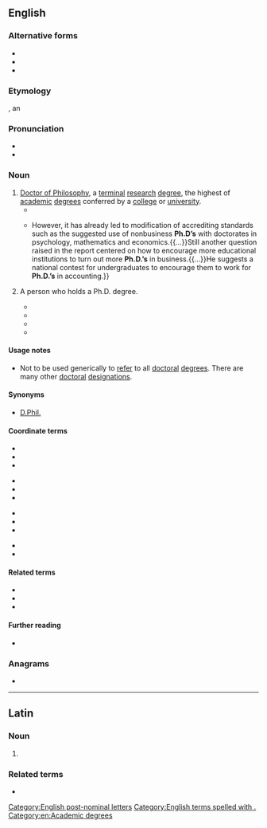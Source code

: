 {{also|Ph. D.|PhD}}
==English==

===Alternative forms===
* {{l|en|Ph.D}}
* {{l|en|PhD}}
* {{l|en|Ph. D.}}

===Etymology===
{{obor|en|la-med|Ph.D.}}, an {{abbrev|la|Philosophiae Doctor|t=Doctor of Philosophy|nocap=1|nocat=1}}

===Pronunciation===
* {{IPA|en|/ˈpiːˌeɪ̯tʃˈdiː/}}
* {{audio|en|LL-Q1860 (eng)-Vealhurl-Ph.D..wav |Audio (Southern England)}}

===Noun===
{{en-noun|Ph.D's|Ph.D.'s|+}}

# [[Doctor of Philosophy]], a [[terminal]] [[research]] [[degree]], the highest of [[academic]] [[degree]]s conferred by a [[college]] or [[university]].
#* {{quote-journal|en|title=24 Local Students Among ‘U’ Graduates|journal=[[w:Daily Herald (Utah)|The Daily Herald]]|volume_plain=98th year|issue=214|location=Provo, Utah|date=27 May 1971|page=6|pageurl=https://www.newspapers.com/newspage/468315378/|passage='''Ph.D’s''' will go to Kirk G. Rasmussen and Val Hicks.}}
#* {{quote-journal|en|title=Business schools take action to alleviate teacher shortages|journal=[[w:The Southern Illinoisan|Southern Illinoisan]]|volume=90|issue=195|location=Carbondale, Ill.|date=20 August 1982|page=A-4|pageurl=https://www.newspapers.com/newspage/82762518/|passage=The shortage of holders of '''Ph.D’s''' in business school subjects has grown so severe in recent years that a panel was set up in 1980 by the American Assembly of Collegiate Schools of Business to study the problem.{{...}}However, it has already led to modification of accrediting standards such as the suggested use of nonbusiness '''Ph.D’s''' with doctorates in psychology, mathematics and economics.{{...}}Still another question raised in the report centered on how to encourage more educational institutions to turn out more '''Ph.D.’s''' in business.{{...}}He suggests a national contest for undergraduates to encourage them to work for '''Ph.D.’s''' in accounting.}}
# {{lb|en|informal}} A person who holds a Ph.D. degree.
#* {{quote-journal|en|title=Doctorates Are Received by Six|journal=[[w:Lincoln Journal Star|Sunday Journal and Star]]|volume_plain=94th year|issue=9|location=Lincoln, Neb.|date=26 February 1961|page=3B|pageurl=https://www.newspapers.com/newspage/43520227/|passage=There are 12 '''Ph.D’s''' in the Concordia faculty of 62, according to Dr. P. A. Zimmerman, President, with others nearing the completion of doctorate requirements.}}
#* {{quote-journal|en|title=Ph.D’s Finding Job Prospects Depressing|journal=[[w:Pensacola News Journal|The Pensacola News]]|url=https://www.newspapers.com/newspage/264512597/|location=Pensacola, Fla.|date=14 January 1971|passage=The uncertainty of the job market has a new meaning for '''Ph.D’s''' these days: Prospects Highly Depressing.}}
#* {{quote-journal|en|author=Cecilia Bush|title=Flying high, firmly grounded|journal=The Catholic Advance|volume=CXXII|issue=34|location=Wichita, Kan.|date=1 September 1988|page=1|pageurl=https://www.newspapers.com/newspage/179478191/|columns=1–2|passage=He also directs a post-doctoral program in behavioral medicine in which '''Ph.D’s''' receive training for very special kinds of treatment.}}
#* {{quote-book |en|author=Lucy Chronic, Halka Chronic |title=Pages of Stone |publisher=The Mountaineers Books |edition=second |year=2004 |isbn=0-89886-680-4 |section=end material: About the Authors |page=174 |passage=Growing up the daughter of two '''Ph.D.s''' in geology, young Lucy Chronic was more likely to hear discussions of plate tectonics than the prospects of the local ball team's chance of winning the pennant.}}

====Usage notes====
* Not to be used generically to [[refer]] to all [[doctoral]] [[degree]]s. There are many other [[doctoral]] [[designation]]s.

====Synonyms====
* [[D.Phil.]]

====Coordinate terms====
{{top4}}
* {{l|en|ABD}}
* {{l|en|D.A.}}
* {{l|en|D.Arch.}}
{{mid4}}
* {{l|en|D.B.A.}}
* {{l|en|D.F.A.}}
* {{l|en|D.M.A.}}
{{mid4}}
* {{l|en|D.M.L.}}
* {{l|en|D.Sc.}}
* {{l|en|Ed.D.}}
{{mid4}}
* {{l|en|Th.D.}}
* {{l|en|J.D.}}
{{bottom}}

====Related terms====
* {{l|en|doctor}}
* {{l|en|doctoral}}
* {{l|en|doctorate}}

====Further reading====
* {{pedialite}}

===Anagrams===
* {{anagrams|en|a=dhp|D.P.H.|DHP|HPD}}

[[Category:English post-nominal letters]]
[[Category:English terms spelled with .]]
[[Category:en:Academic degrees]]

----

==Latin==

===Noun===
{{la-noun|Ph.D.<0>|g=n}}

# {{abbr of|la|Philosophiae Doctor}}

===Related terms===
*{{l|la|Ph.B.}}